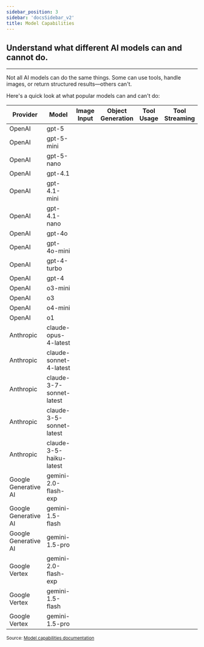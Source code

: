 ```yaml
---
sidebar_position: 3
sidebar: 'docsSidebar_v2'
title: Model Capabilities
---
```


<h2 className="subtitle" style={{marginTop: '-17px', fontSize: '1.1rem', fontWeight: 'normal'}}>
Understand what different AI models can and cannot do.
</h2>

---

Not all AI models can do the same things. Some can use tools, handle images, or return structured results—others can't.

Here's a quick look at what popular models can and can't do:

| Provider  | Model                  | Image Input | Object Generation | Tool Usage | Tool Streaming |
|-----------|------------------------|:-----------:|:-----------------:|:----------:|:--------------:|
| <span class="provider">OpenAI</span> | <span class="model-badge">gpt-5</span>            | <IconCheck />         | <IconCheck />                 | <IconCheck />         | <IconCheck />             |
| <span class="provider">OpenAI</span> | <span class="model-badge">gpt-5-mini</span>       | <IconCheck />         | <IconCheck />                 | <IconCheck />         | <IconCheck />             |
| <span class="provider">OpenAI</span> | <span class="model-badge">gpt-5-nano</span>       | <IconCheck />         | <IconCheck />                 | <IconCheck />         | <IconCheck />             |
| <span class="provider">OpenAI</span> | <span class="model-badge">gpt-4.1</span>            | <IconCheck />         | <IconCheck />                 | <IconCheck />         | <IconCheck />             |
| <span class="provider">OpenAI</span> | <span class="model-badge">gpt-4.1-mini</span>       | <IconCheck />         | <IconCheck />                 | <IconCheck />         | <IconCheck />             |
| <span class="provider">OpenAI</span> | <span class="model-badge">gpt-4.1-nano</span>       | <IconCheck />         | <IconCheck />                 | <IconCheck />         | <IconCheck />             |
| <span class="provider">OpenAI</span> | <span class="model-badge">gpt-4o</span>             | <IconCheck />         | <IconCheck />                 | <IconCheck />         | <IconCheck />             |
| <span class="provider">OpenAI</span> | <span class="model-badge">gpt-4o-mini</span>        | <IconCheck />         | <IconCheck />                 | <IconCheck />         | <IconCheck />             |
| <span class="provider">OpenAI</span> | <span class="model-badge">gpt-4-turbo</span>        | <IconCheck />         | <IconCheck />                 | <IconCheck />         | <IconCheck />             |
| <span class="provider">OpenAI</span> | <span class="model-badge">gpt-4</span>              | <IconX />             | <IconCheck />                 | <IconCheck />         | <IconCheck />             |
| <span class="provider">OpenAI</span> | <span class="model-badge">o3-mini</span>            | <IconX />             | <IconX />                     | <IconCheck />         | <IconCheck />             |
| <span class="provider">OpenAI</span> | <span class="model-badge">o3</span>                 | <IconX />             | <IconX />                     | <IconCheck />         | <IconCheck />             |
| <span class="provider">OpenAI</span> | <span class="model-badge">o4-mini</span>            | <IconX />             | <IconX />                     | <IconCheck />         | <IconCheck />             |
| <span class="provider">OpenAI</span> | <span class="model-badge">o1</span>                 | <IconCheck />         | <IconX />                     | <IconCheck />         | <IconCheck />             |
| <span class="provider">Anthropic</span> | <span class="model-badge">claude-opus-4-latest</span> | <IconCheck /> | <IconCheck /> | <IconCheck /> | <IconCheck /> |
| <span class="provider">Anthropic</span> | <span class="model-badge">claude-sonnet-4-latest</span> | <IconCheck /> | <IconCheck /> | <IconCheck /> | <IconCheck /> |
| <span class="provider">Anthropic</span> | <span class="model-badge">claude-3-7-sonnet-latest</span> | <IconCheck /> | <IconCheck /> | <IconCheck /> | <IconCheck /> |
| <span class="provider">Anthropic</span> | <span class="model-badge">claude-3-5-sonnet-latest</span> | <IconCheck /> | <IconCheck /> | <IconCheck /> | <IconCheck /> |
| <span class="provider">Anthropic</span> | <span class="model-badge">claude-3-5-haiku-latest</span> | <IconCheck /> | <IconCheck /> | <IconCheck /> | <IconCheck /> |
| <span class="provider">Google Generative AI</span> | <span class="model-badge">gemini-2.0-flash-exp</span> | <IconCheck /> | <IconCheck /> | <IconCheck /> | <IconCheck /> |
| <span class="provider">Google Generative AI</span> | <span class="model-badge">gemini-1.5-flash</span>     | <IconCheck /> | <IconCheck /> | <IconCheck /> | <IconCheck /> |
| <span class="provider">Google Generative AI</span> | <span class="model-badge">gemini-1.5-pro</span>       | <IconCheck /> | <IconCheck /> | <IconCheck /> | <IconCheck /> |
| <span class="provider">Google Vertex</span>        | <span class="model-badge">gemini-2.0-flash-exp</span> | <IconCheck /> | <IconCheck /> | <IconCheck /> | <IconCheck /> |
| <span class="provider">Google Vertex</span>        | <span class="model-badge">gemini-1.5-flash</span>     | <IconCheck /> | <IconCheck /> | <IconCheck /> | <IconCheck /> |
| <span class="provider">Google Vertex</span>        | <span class="model-badge">gemini-1.5-pro</span>       | <IconCheck /> | <IconCheck /> | <IconCheck /> | <IconCheck /> |

<sub>Source: [Model capabilities documentation](https://ai-sdk.dev/docs/foundations/providers-and-models#model-capabilities)</sub>


